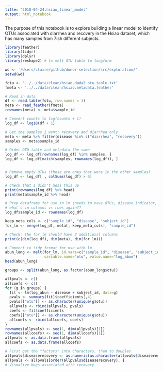 ```yaml
---
title: "2018-04-24.hsiao_linear_model"
output: html_notebook
---
```


The purpose of this notebook is to explore building a linear model to identify OTUs associated with diarrhea and recovery in the Hsiao dataset, which has many samples from 7ish different subjects.

```r
library(feather)
library(tidyr)
library(dplyr)
library(reshape2) # to melt OTU table to longform

wd <- '/Users/claire/github/donor-selection/src/exploration/'
setwd(wd)
```

```r
fotu <- '../../data/clean/hsiao.dada2_otu_table.txt'
fmeta <- '../../data/clean/hsiao.metadata.feather'

# Read in data
df <- read.table(fotu, row.names = 1)
meta <- read_feather(fmeta)
rownames(meta) <- meta$sample_id

# Convert counts to log(counts + 1)
log_df <- log10(df + 1)
```
```r
# Get the samples I want: recovery and diarrhea only
meta <- meta %>% filter(disease %in% c("diarrhea", "recovery"))
samples <- meta$sample_id

# Order OTU table and metadata the same
log_df <- log_df[rownames(log_df) %in% samples, ]
log_df <- log_df[match(samples, rownames(log_df)), ]


# Remove empty OTUs (these are ones that were in the other samples)
log_df <- log_df[ , colSums(log_df) > 0]

# Check that I didn't mess this up
print(rownames(log_df) %>% head)
print(meta$sample_id %>% head)

# Prep dataframe for use in lm (needs to have OTUs, disease indicator, subject indicator)
# what's in columns vs rows again??
log_df$sample_id <- rownames(log_df)

keep_meta_cols <- c("sample_id", "disease", "subject_id")
for_lm <- merge(log_df, meta[, keep_meta_cols], "sample_id")

# Check: the for_lm should have 2 additional columns
print(c(dim(log_df), dim(meta), dim(for_lm)))

# Convert to tidy format for use with lm
abun_long <- melt(for_lm, id.vars=c("sample_id", "disease", "subject_id"),
                  variable.name="otu", value.name="log_abun")
head(abun_long)
```

```r
groups <- split(abun_long, as.factor(abun_long$otu))
```

```r
allpvals <- c()
allcoefs <- c()
for (g in groups) {
  fit <- lm(log_abun ~ disease + subject_id, data=g)
  pvals <- summary(fit)$coefficients[,4]
  pvals[["otu"]] <- as.character(unique(g$otu))
  allpvals <- rbind(allpvals, pvals)
  coefs <- fit$coefficients
  coefs[["otu"]] <- as.character(unique(g$otu))
  allcoefs <- rbind(allcoefs, coefs)
}
rownames(allpvals) <- seq(1, dim(allpvals)[1])
rownames(allcoefs) <- seq(1, dim(allcoefs)[1])
allpvals <- as.data.frame(allpvals)
allcoefs <- as.data.frame(allcoefs)
```


```r
# First get the "factors" into characters, then to doubles
allpvals$diseaserecovery <- as.numeric(as.character(allpvals$diseaserecovery))
allpvals <- allpvals[order(allpvals$diseaserecovery), ]
# Visualize bugs associated with recovery


```